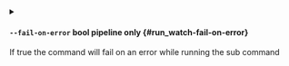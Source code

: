 
<details className="config-field -function" data-expandable="false">
<summary>

#### `--fail-on-error` <span class="config-field-type">bool</span> <span class="config-field-enum"></span> <span class="config-field-default -return"></span> <span class="config-field-required" data-required="false">pipeline only</span>  {#run_watch-fail-on-error}

If true the command will fail on an error while running the sub command

</summary>



</details>
